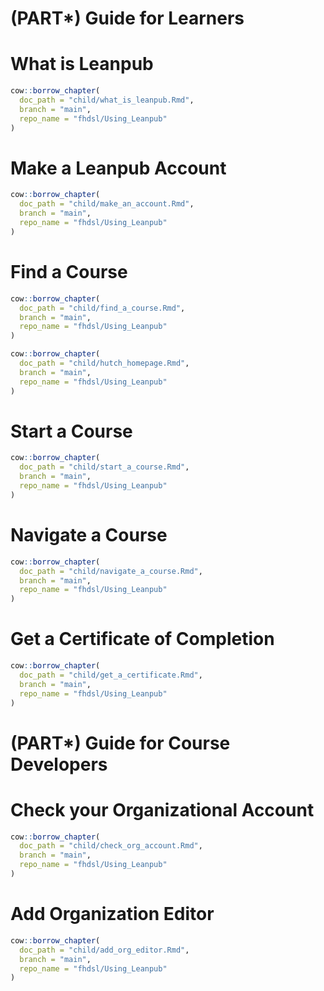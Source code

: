 
# (PART\*) Guide for Learners {-}

# What is Leanpub

:::: {.borrowed_chunk}
```r
cow::borrow_chapter(
  doc_path = "child/what_is_leanpub.Rmd",
  branch = "main",
  repo_name = "fhdsl/Using_Leanpub"
)
```
::::

# Make a Leanpub Account

:::: {.borrowed_chunk}
```r
cow::borrow_chapter(
  doc_path = "child/make_an_account.Rmd",
  branch = "main",
  repo_name = "fhdsl/Using_Leanpub"
)
```
::::

# Find a Course

:::: {.borrowed_chunk}
```r
cow::borrow_chapter(
  doc_path = "child/find_a_course.Rmd",
  branch = "main",
  repo_name = "fhdsl/Using_Leanpub"
)
```
::::

:::: {.borrowed_chunk}
```r
cow::borrow_chapter(
  doc_path = "child/hutch_homepage.Rmd",
  branch = "main",
  repo_name = "fhdsl/Using_Leanpub"
)
```
::::

# Start a Course

:::: {.borrowed_chunk}
```r
cow::borrow_chapter(
  doc_path = "child/start_a_course.Rmd",
  branch = "main",
  repo_name = "fhdsl/Using_Leanpub"
)
```
::::

# Navigate a Course

:::: {.borrowed_chunk}
```r
cow::borrow_chapter(
  doc_path = "child/navigate_a_course.Rmd",
  branch = "main",
  repo_name = "fhdsl/Using_Leanpub"
)
```
::::

# Get a Certificate of Completion

:::: {.borrowed_chunk}
```r
cow::borrow_chapter(
  doc_path = "child/get_a_certificate.Rmd",
  branch = "main",
  repo_name = "fhdsl/Using_Leanpub"
)
```
::::

# (PART\*) Guide for Course Developers {-}

# Check your Organizational Account

:::: {.borrowed_chunk}
```r
cow::borrow_chapter(
  doc_path = "child/check_org_account.Rmd",
  branch = "main",
  repo_name = "fhdsl/Using_Leanpub"
)
```
::::

# Add Organization Editor

:::: {.borrowed_chunk}
```r
cow::borrow_chapter(
  doc_path = "child/add_org_editor.Rmd",
  branch = "main",
  repo_name = "fhdsl/Using_Leanpub"
)
```
::::
